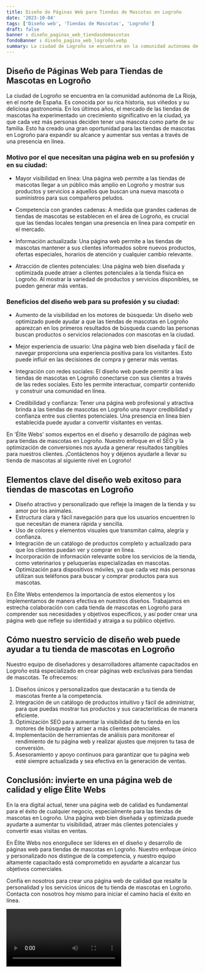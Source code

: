 ```yaml
---
title: Diseño de Páginas Web para Tiendas de Mascotas en Logroño
date: '2023-10-04'
tags: ['Diseño web', 'Tiendas de Mascotas', 'Logroño']
draft: false
banner : diseño_paginas_web_tiendasdemascotas
fondoBanner : diseño_pagina_web_logroño.webp
summary: La ciudad de Logroño se encuentra en la comunidad autónoma de La Rioja, en el norte de España. Es conocida por su rica historia, sus viñedos y su deliciosa gastronomía. En los últimos años, el mercado de las tiendas de mascotas ha experimentado un crecimiento significativo en la ciudad, ya que cada vez más personas deciden tener una mascota como parte de su familia. Esto ha creado una gran oportunidad para las tiendas de mascotas en Logroño para expandir su alcance y aumentar sus ventas a través de una presencia en línea.
---
```


## Diseño de Páginas Web para Tiendas de Mascotas en Logroño

La ciudad de Logroño se encuentra en la comunidad autónoma de La Rioja, en el norte de España. Es conocida por su rica historia, sus viñedos y su deliciosa gastronomía. En los últimos años, el mercado de las tiendas de mascotas ha experimentado un crecimiento significativo en la ciudad, ya que cada vez más personas deciden tener una mascota como parte de su familia. Esto ha creado una gran oportunidad para las tiendas de mascotas en Logroño para expandir su alcance y aumentar sus ventas a través de una presencia en línea.

### Motivo por el que necesitan una página web en su profesión y en su ciudad:

- Mayor visibilidad en línea: Una página web permite a las tiendas de mascotas llegar a un público más amplio en Logroño y mostrar sus productos y servicios a aquellos que buscan una nueva mascota o suministros para sus compañeros peludos.

- Competencia con grandes cadenas: A medida que grandes cadenas de tiendas de mascotas se establecen en el área de Logroño, es crucial que las tiendas locales tengan una presencia en línea para competir en el mercado.

- Información actualizada: Una página web permite a las tiendas de mascotas mantener a sus clientes informados sobre nuevos productos, ofertas especiales, horarios de atención y cualquier cambio relevante.

- Atracción de clientes potenciales: Una página web bien diseñada y optimizada puede atraer a clientes potenciales a la tienda física en Logroño. Al mostrar la variedad de productos y servicios disponibles, se pueden generar más ventas.

### Beneficios del diseño web para su profesión y su ciudad:

- Aumento de la visibilidad en los motores de búsqueda: Un diseño web optimizado puede ayudar a que las tiendas de mascotas en Logroño aparezcan en los primeros resultados de búsqueda cuando las personas buscan productos o servicios relacionados con mascotas en la ciudad.

- Mejor experiencia de usuario: Una página web bien diseñada y fácil de navegar proporciona una experiencia positiva para los visitantes. Esto puede influir en las decisiones de compra y generar más ventas.

- Integración con redes sociales: El diseño web puede permitir a las tiendas de mascotas en Logroño conectarse con sus clientes a través de las redes sociales. Esto les permite interactuar, compartir contenido y construir una comunidad en línea.

- Credibilidad y confianza: Tener una página web profesional y atractiva brinda a las tiendas de mascotas en Logroño una mayor credibilidad y confianza entre sus clientes potenciales. Una presencia en línea bien establecida puede ayudar a convertir visitantes en ventas.

En 'Élite Webs' somos expertos en el diseño y desarrollo de páginas web para tiendas de mascotas en Logroño. Nuestro enfoque en el SEO y la optimización de conversiones nos ayuda a generar resultados tangibles para nuestros clientes. ¡Contáctenos hoy y déjenos ayudarle a llevar su tienda de mascotas al siguiente nivel en Logroño!

<GifSeo />

<Cta />

## Elementos clave del diseño web exitoso para tiendas de mascotas en Logroño

- Diseño atractivo y personalizado que refleje la imagen de la tienda y su amor por los animales.
- Estructura clara y fácil navegación para que los usuarios encuentren lo que necesitan de manera rápida y sencilla.
- Uso de colores y elementos visuales que transmitan calma, alegría y confianza.
- Integración de un catálogo de productos completo y actualizado para que los clientes puedan ver y comprar en línea.
- Incorporación de información relevante sobre los servicios de la tienda, como veterinarios y peluquerías especializadas en mascotas.
- Optimización para dispositivos móviles, ya que cada vez más personas utilizan sus teléfonos para buscar y comprar productos para sus mascotas.

En Élite Webs entendemos la importancia de estos elementos y los implementamos de manera efectiva en nuestros diseños. Trabajamos en estrecha colaboración con cada tienda de mascotas en Logroño para comprender sus necesidades y objetivos específicos, y así poder crear una página web que refleje su identidad y atraiga a su público objetivo.

## Cómo nuestro servicio de diseño web puede ayudar a tu tienda de mascotas en Logroño

Nuestro equipo de diseñadores y desarrolladores altamente capacitados en Logroño está especializado en crear páginas web exclusivas para tiendas de mascotas. Te ofrecemos:

1. Diseños únicos y personalizados que destacarán a tu tienda de mascotas frente a la competencia.
2. Integración de un catálogo de productos intuitivo y fácil de administrar, para que puedas mostrar tus productos y sus características de manera eficiente.
3. Optimización SEO para aumentar la visibilidad de tu tienda en los motores de búsqueda y atraer a más clientes potenciales.
4. Implementación de herramientas de análisis para monitorear el rendimiento de tu página web y realizar ajustes que mejoren tu tasa de conversión.
5. Asesoramiento y apoyo continuos para garantizar que tu página web esté siempre actualizada y sea efectiva en la generación de ventas.

## Conclusión: invierte en una página web de calidad y elige Élite Webs

En la era digital actual, tener una página web de calidad es fundamental para el éxito de cualquier negocio, especialmente para las tiendas de mascotas en Logroño. Una página web bien diseñada y optimizada puede ayudarte a aumentar tu visibilidad, atraer más clientes potenciales y convertir esas visitas en ventas.

En Élite Webs nos enorgullece ser líderes en el diseño y desarrollo de páginas web para tiendas de mascotas en Logroño. Nuestro enfoque único y personalizado nos distingue de la competencia, y nuestro equipo altamente capacitado está comprometido en ayudarte a alcanzar tus objetivos comerciales.

Confía en nosotros para crear una página web de calidad que resalte la personalidad y los servicios únicos de tu tienda de mascotas en Logroño. Contacta con nosotros hoy mismo para iniciar el camino hacia el éxito en línea.

<Video />

<CtaBot job='Tiendas de Mascotas' city='Logroño'/>

<Gmaps query='Logroño+españa+maps' />